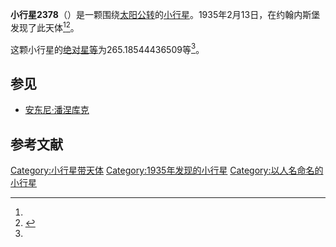 {{Infobox planet
| bgcolour = #FFFFC0
| name = 2378 Pannekoek
| symbol = 
| image = 
| caption = 
| discovery = yes
| discovery_ref = 
| discoverer = {{link-en|亨德里克·范·基特|Hendrik van Gent}}
| discovery_site = [[约翰内斯堡|约翰内斯堡]] 
| discovered = 1935年2月13日
| designations = yes
| mp_name = 
| named_after = [[安东尼·潘涅库克|安东尼·潘涅库克]]
| alt_names = 1935 CY/ 1935 EP / 1938 UD1 / 1960 HD / 1967 RB1 / 1970 GP1 / 1970 JG / 1972 RH3 / 1975 JH / 1977 RR5 / 1977 XJ / A918 RE
| mp_category = [[主带小行星|主带小行星]]
| orbit_ref = <ref name="a">[http://ssd.jpl.nasa.gov/sbdb.cgi?sstr=2378 2378 Pannekoek] {{Wayback|url=http://ssd.jpl.nasa.gov/sbdb.cgi?sstr=2378 |date=20200820023157 }}，小行星數據庫瀏覽器（JPL Small-Body Database Browser）－[[美国国家航空航天局|美国国家航空航天局]]喷气推进实验室</ref>
| epoch = 2456400.5 (2013年4月18日更新)
| aphelion = {{convert|3.305199108646391|AU|km|3|abbr=on|lk=out}}
| perihelion = {{convert|2.472029624296383|AU|km|3|abbr=on}}
| semimajor = {{convert|2.888614366471387|AU|km|3|abbr=on}}
| eccentricity = 0.144216115
| period = 1793.21671 [[日|日]]<br />4.91[[儒略年|儒略年]]
| avg_speed = 
| inclination = 14.2467896812403
| asc_node = 181.1923975847788
| mean_anomaly = 
| arg_peri = 265.18544436509
| satellites = 
| physical_characteristics = yes
| dimensions = 
| mass = 
| density = 
| surface_grav = 
| escape_velocity = 
| sidereal_day = 
| axial_tilt = 
| pole_ecliptic_lat = 
| pole_ecliptic_lon = 
| albedo = 
| temperatures= 
| temp_name1 = 
| mean_temp_1 = 
| max_temp_1 = 
| temp_name2 = 
| max_temp_2 = 
| spectral_type = 
| abs_magnitude = 265.18544436509
}}

'''小行星2378'''（{{lang-en|2378 Pannekoek}}）是一颗围绕[[太阳|太阳]][[公转|公转]]的[[小行星|小行星]]。1935年2月13日，{{link-en|亨德里克·范·基特|Hendrik van Gent}}在约翰内斯堡发现了此天体<ref name="a" /><ref>{{cite news|title=小行星列表|url=http://cfa-www.harvard.edu/iau/lists/NumberedMPs.txt|accessdate=2013-07-08|newspaper=哈佛大学|archive-date=2008-05-17|archive-url=https://web.archive.org/web/20080517010638/http://cfa-www.harvard.edu/iau/lists/NumberedMPs.txt|dead-url=no}}</ref>。

这颗小行星的[[绝对星等|绝对星等]]为265.18544436509等<ref name="a" />。

==参见==
*[[安东尼·潘涅库克|安东尼·潘涅库克]]

==参考文献==
{{reflist}}
{{Minor Planet Number|[[小行星2377|小行星2377]]|[[小行星2379|小行星2379]]}}

{{小天体}}

[[Category:小行星带天体|Category:小行星带天体]]
[[Category:1935年发现的小行星|Category:1935年发现的小行星]]
[[Category:以人名命名的小行星|Category:以人名命名的小行星]]

{{asteroid-stub}}